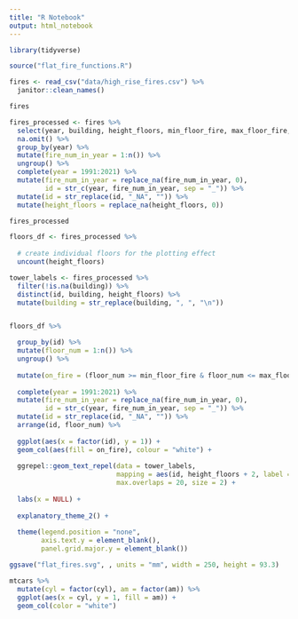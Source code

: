 ```yaml
---
title: "R Notebook"
output: html_notebook
---
```


```r
library(tidyverse)

source("flat_fire_functions.R")
```

```r
fires <- read_csv("data/high_rise_fires.csv") %>% 
  janitor::clean_names()

fires
```

```r
fires_processed <- fires %>% 
  select(year, building, height_floors, min_floor_fire, max_floor_fire, description) %>% 
  na.omit() %>% 
  group_by(year) %>% 
  mutate(fire_num_in_year = 1:n()) %>% 
  ungroup() %>% 
  complete(year = 1991:2021) %>% 
  mutate(fire_num_in_year = replace_na(fire_num_in_year, 0),
         id = str_c(year, fire_num_in_year, sep = "_")) %>% 
  mutate(id = str_replace(id, "_NA", "")) %>% 
  mutate(height_floors = replace_na(height_floors, 0))

fires_processed
```

```r
floors_df <- fires_processed %>% 
  
  # create individual floors for the plotting effect
  uncount(height_floors) 

tower_labels <- fires_processed %>% 
  filter(!is.na(building)) %>% 
  distinct(id, building, height_floors) %>% 
  mutate(building = str_replace(building, ", ", "\n"))


floors_df %>% 

  group_by(id) %>% 
  mutate(floor_num = 1:n()) %>% 
  ungroup() %>% 
  
  mutate(on_fire = (floor_num >= min_floor_fire & floor_num <= max_floor_fire)) %>% 
  
  complete(year = 1991:2021) %>% 
  mutate(fire_num_in_year = replace_na(fire_num_in_year, 0),
         id = str_c(year, fire_num_in_year, sep = "_")) %>% 
  mutate(id = str_replace(id, "_NA", "")) %>% 
  arrange(id, floor_num) %>% 
  
  ggplot(aes(x = factor(id), y = 1)) +
  geom_col(aes(fill = on_fire), colour = "white") +
  
  ggrepel::geom_text_repel(data = tower_labels,
                           mapping = aes(id, height_floors + 2, label = building),
                           max.overlaps = 20, size = 2) +
  
  labs(x = NULL) +
  
  explanatory_theme_2() +
  
  theme(legend.position = "none",
        axis.text.y = element_blank(),
        panel.grid.major.y = element_blank())

ggsave("flat_fires.svg", , units = "mm", width = 250, height = 93.3)       
```

```r
mtcars %>%
  mutate(cyl = factor(cyl), am = factor(am)) %>%
  ggplot(aes(x = cyl, y = 1, fill = am)) +
  geom_col(color = "white")
```

